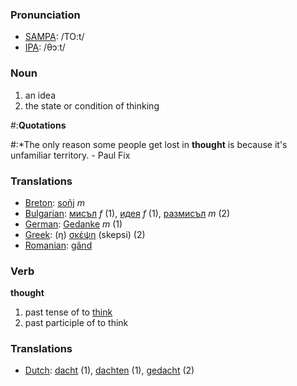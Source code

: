 === Pronunciation ===
*[[w:SAMPA|SAMPA]]: /TO:t/
*[[w:IPA|IPA]]: /θɔːt/

===Noun===
# an idea
# the state or condition of thinking

#:'''Quotations'''
#:*The only reason some people get lost in '''thought''' is because it's unfamiliar territory. - Paul Fix

===Translations===
*[[Breton]]: [[soñj]] ''m''
*[[Bulgarian]]: [[мисъл]] ''f'' (1), [[идея]] ''f'' (1), [[размисъл]] ''m'' (2)
*[[German]]: [[Gedanke]] ''m'' (1)
*[[Greek]]: (η) [[σκέψη]] (skepsi) (2)
*[[Romanian]]: [[gând]]
=== Verb ===

'''thought'''

# past tense of to [[think]]
# past participle of to think

=== Translations ===
*[[Dutch]]: [[dacht]] (1), [[dachten]] (1), [[gedacht]] (2)